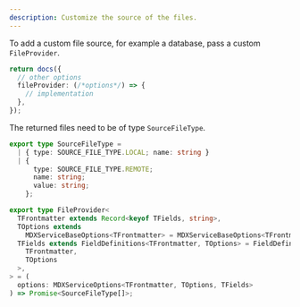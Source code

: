 ```yaml
---
description: Customize the source of the files.
---
```


To add a custom file source, for example a database, pass a custom `FileProvider`.

```ts {4} showLineNumbers
return docs({
  // other options
  fileProvider: (/*options*/) => {
    // implementation
  },
});
```

<Info>

The returned files need to be of type `SourceFileType`.

</Info>

```ts
export type SourceFileType =
  | { type: SOURCE_FILE_TYPE.LOCAL; name: string }
  | {
      type: SOURCE_FILE_TYPE.REMOTE;
      name: string;
      value: string;
    };
```

```ts {2} showLineNumbers
export type FileProvider<
  TFrontmatter extends Record<keyof TFields, string>,
  TOptions extends
    MDXServiceBaseOptions<TFrontmatter> = MDXServiceBaseOptions<TFrontmatter>,
  TFields extends FieldDefinitions<TFrontmatter, TOptions> = FieldDefinitions<
    TFrontmatter,
    TOptions
  >,
> = (
  options: MDXServiceOptions<TFrontmatter, TOptions, TFields>
) => Promise<SourceFileType[]>;
```
